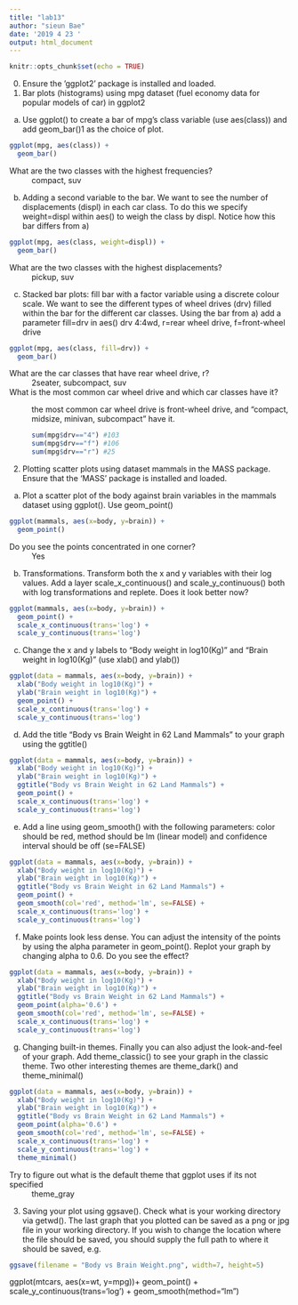 ```yaml
---
title: "lab13"
author: "sieun Bae"
date: '2019 4 23 '
output: html_document
---
```


```r
knitr::opts_chunk$set(echo = TRUE)
```

0) Ensure the ’ggplot2’ package is installed and loaded.
1) Bar plots (histograms) using mpg dataset (fuel economy data for popular
models of car) in ggplot2

a) Use ggplot() to create a bar of mpg’s class variable (use aes(class))
and add geom_bar()1 as the choice of plot.
```r
ggplot(mpg, aes(class)) +
  geom_bar()
```

What are the two classes with the highest frequencies?
: compact, suv

b) Adding a second variable to the bar. We want to see the number of displacements (displ) in each car class. To do this we specify weight=displ within aes() to weigh the class by displ. Notice how this bar differs from a)

```r
ggplot(mpg, aes(class, weight=displ)) +
  geom_bar()
```

What are the two classes with the highest displacements?
: pickup, suv

c) Stacked bar plots: fill bar with a factor variable using a discrete colour scale. We want to see the different types of wheel drives (drv) filled within the
bar for the different car classes. Using the bar from a) add a parameter fill=drv in aes()
drv 4:4wd, r=rear wheel drive, f=front-wheel drive

```r
ggplot(mpg, aes(class, fill=drv)) +
  geom_bar()
```

What are the car classes that have rear wheel drive, r?
: 2seater, subcompact, suv

What is the most common car wheel drive and which car classes have it?
: the most common car wheel drive is front-wheel drive, and "compact, midsize, minivan, subcompact" have it.
```r
sum(mpg$drv=="4") #103
sum(mpg$drv=="f") #106
sum(mpg$drv=="r") #25
```

2) Plotting scatter plots using dataset mammals in the MASS package. Ensure that the ‘MASS’ package is installed and loaded.
a) Plot a scatter plot of the body against brain variables in the mammals dataset using ggplot(). Use geom_point()

```r
ggplot(mammals, aes(x=body, y=brain)) +
  geom_point()
```

Do you see the points concentrated in one corner?
: Yes

b) Transformations. Transform both the x and y variables with their log values. Add a layer scale_x_continuous() and scale_y_continuous() both with log transformations and replete. Does it look better now?

```r
ggplot(mammals, aes(x=body, y=brain)) +
  geom_point() +
  scale_x_continuous(trans='log') +
  scale_y_continuous(trans='log')
```

c) Change the x and y labels to "Body weight in log10(Kg)" and "Brain weight in log10(Kg)” (use xlab() and ylab())

```r
ggplot(data = mammals, aes(x=body, y=brain)) +
  xlab("Body weight in log10(Kg)") + 
  ylab("Brain weight in log10(Kg)") +
  geom_point() +
  scale_x_continuous(trans='log') +
  scale_y_continuous(trans='log')
```

d) Add the title “Body vs Brain Weight in 62 Land Mammals” to your graph using the ggtitle()
```r
ggplot(data = mammals, aes(x=body, y=brain)) +
  xlab("Body weight in log10(Kg)") + 
  ylab("Brain weight in log10(Kg)") +
  ggtitle("Body vs Brain Weight in 62 Land Mammals") +
  geom_point() +
  scale_x_continuous(trans='log') +
  scale_y_continuous(trans='log')
```

e) Add a line using geom_smooth() with the following parameters: color should be red, method should be lm (linear model) and confidence interval should be off (se=FALSE)
```r
ggplot(data = mammals, aes(x=body, y=brain)) +
  xlab("Body weight in log10(Kg)") + 
  ylab("Brain weight in log10(Kg)") +
  ggtitle("Body vs Brain Weight in 62 Land Mammals") +
  geom_point() +
  geom_smooth(col='red', method='lm', se=FALSE) +
  scale_x_continuous(trans='log') +
  scale_y_continuous(trans='log')
```

f) Make points look less dense. You can adjust the intensity of the points by using the alpha parameter in geom_point(). Replot your graph by changing alpha to 0.6. Do you see the effect?

```r
ggplot(data = mammals, aes(x=body, y=brain)) +
  xlab("Body weight in log10(Kg)") + 
  ylab("Brain weight in log10(Kg)") +
  ggtitle("Body vs Brain Weight in 62 Land Mammals") +
  geom_point(alpha='0.6') +
  geom_smooth(col='red', method='lm', se=FALSE) +
  scale_x_continuous(trans='log') +
  scale_y_continuous(trans='log')
```

g) Changing built-in themes. Finally you can also adjust the look-and-feel of your graph. Add theme_classic() to see your graph in the classic theme. Two other interesting themes are theme_dark() and theme_minimal()

```r
ggplot(data = mammals, aes(x=body, y=brain)) +
  xlab("Body weight in log10(Kg)") + 
  ylab("Brain weight in log10(Kg)") +
  ggtitle("Body vs Brain Weight in 62 Land Mammals") +
  geom_point(alpha='0.6') +
  geom_smooth(col='red', method='lm', se=FALSE) +
  scale_x_continuous(trans='log') +
  scale_y_continuous(trans='log') +
  theme_minimal()
```
Try to figure out what is the default theme that ggplot uses if its not specified
: theme_gray

3) Saving your plot using ggsave(). Check what is your working directory via getwd(). The last graph that you plotted can be saved as a png or jpg file in your working directory. If you wish to change the location where the file should be saved, you should supply the full path to where it should be saved, e.g.

```r
ggsave(filename = "Body vs Brain Weight.png", width=7, height=5)
```


ggplot(mtcars, aes(x=wt, y=mpg))+
  geom_point() +
  scale_y_continuous(trans='log') +
  geom_smooth(method="lm")











